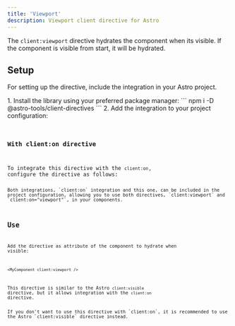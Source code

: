 ```yaml
---
title: 'Viewport'
description: Viewport client directive for Astro
---
```



The `client:viewport` directive hydrates the component when its visible. If the component is visible from start, it will be hydrated.

## Setup

For setting up the directive, include the integration in your Astro project.

<Steps>
1.  Install the library using your preferred package manager:
    ```
    npm i -D @astro-tools/client-directives
    ```
2.  Add the integration to your project configuration:
    <Code title="astro.config.mjs" code={clientDirectiveViewportSetupExampleRaw} lang="typescript" />
</Steps>

### With client:on directive

To integrate this directive with the `client:on`, configure the directive as follows:
<Code title="astro.config.mjs" code={clientDirectiveViewportSetupWithClientOnExampleRaw} lang="typescript" />

<Aside type="note">Both integrations, `client:on` integration and this one, can be included in the project configuration, allowing you to use both directives, `client:viewport` and `client:on="viewport"`, in your components.</Aside>

## Use

Add the directive as attribute of the component to hydrate when visible:
```astro
<MyComponent client:viewport />
```

This directive is similar to the Astro `client:visible` directive, but it allows integration with the `client:on` directive.

<Aside type="tip">If you don't want to use this directive with `client:on`, it is recommended to use the Astro `client:visible` directive instead.</Aside>

<Example>
  <Tabs>
    <TabItem label="Example.astro">
      <Code code={ClientDirectiveViewportUseExampleRaw} lang="astro" />
    </TabItem>
    <TabItem label="Square.svelte">
      <Code code={squareCodeExample} lang="svelte" />
    </TabItem>
  </Tabs>
  <ExamplePreview hydration="example">
    <ClientDirectiveViewportUseExample id="example" />
  </ExamplePreview>
</Example>
